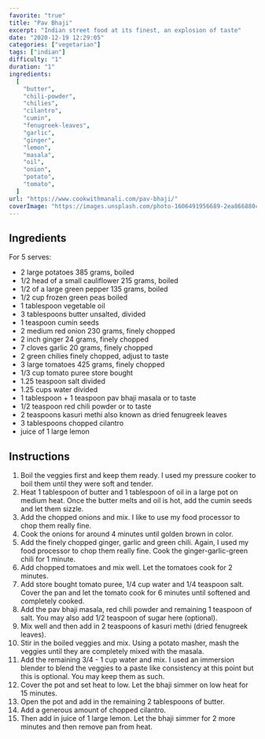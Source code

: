 ```yaml
---
favorite: "true"
title: "Pav Bhaji"
excerpt: "Indian street food at its finest, an explosion of taste"
date: "2020-12-19 12:29:05"
categories: ["vegetarian"]
tags: ["indian"]
difficulty: "1"
duration: "1"
ingredients:
  [
    "butter",
    "chili-powder",
    "chilies",
    "cilantro",
    "cumin",
    "fenugreek-leaves",
    "garlic",
    "ginger",
    "lemon",
    "masala",
    "oil",
    "onion",
    "potato",
    "tomato",
  ]
url: "https://www.cookwithmanali.com/pav-bhaji/"
coverImage: "https://images.unsplash.com/photo-1606491956689-2ea866880c84?ixid=MXwxMjA3fDB8MHxwaG90by1wYWdlfHx8fGVufDB8fHw%3D&ixlib=rb-1.2.1&auto=format&fit=crop&w=700&q=72"
---
```


## Ingredients

For 5 serves:

- 2 large potatoes 385 grams, boiled
- 1/2 head of a small cauliflower 215 grams, boiled
- 1/2 of a large green pepper 135 grams, boiled
- 1/2 cup frozen green peas boiled
- 1 tablespoon vegetable oil
- 3 tablespoons butter unsalted, divided
- 1 teaspoon cumin seeds
- 2 medium red onion 230 grams, finely chopped
- 2 inch ginger 24 grams, finely chopped
- 7 cloves garlic 20 grams, finely chopped
- 2 green chilies finely chopped, adjust to taste
- 3 large tomatoes 425 grams, finely chopped
- 1/3 cup tomato puree store bought
- 1.25 teaspoon salt divided
- 1.25 cups water divided
- 1 tablespoon + 1 teaspoon pav bhaji masala or to taste
- 1/2 teaspoon red chili powder or to taste
- 2 teaspoons kasuri methi also known as dried fenugreek leaves
- 3 tablespoons chopped cilantro
- juice of 1 large lemon

## Instructions

1. Boil the veggies first and keep them ready. I used my pressure cooker to boil them until they were soft and tender.
2. Heat 1 tablespoon of butter and 1 tablespoon of oil in a large pot on medium heat. Once the butter melts and oil is hot, add the cumin seeds and let them sizzle.
3. Add the chopped onions and mix. I like to use my food processor to chop them really fine.
4. Cook the onions for around 4 minutes until golden brown in color.
5. Add the finely chopped ginger, garlic and green chili. Again, I used my food processor to chop them really fine. Cook the ginger-garlic-green chili for 1 minute.
6. Add chopped tomatoes and mix well. Let the tomatoes cook for 2 minutes.
7. Add store bought tomato puree, 1/4 cup water and 1/4 teaspoon salt. Cover the pan and let the tomato cook for 6 minutes until softened and completely cooked.
8. Add the pav bhaji masala, red chili powder and remaining 1 teaspoon of salt. You may also add 1/2 teaspoon of sugar here (optional).
9. Mix well and then add in 2 teaspoons of kasuri methi (dried fenugreek leaves).
10. Stir in the boiled veggies and mix. Using a potato masher, mash the veggies until they are completely mixed with the masala.
11. Add the remaining 3/4 - 1 cup water and mix. I used an immersion blender to blend the veggies to a paste like consistency at this point but this is optional. You may keep them as such.
12. Cover the pot and set heat to low. Let the bhaji simmer on low heat for 15 minutes.
13. Open the pot and add in the remaining 2 tablespoons of butter.
14. Add a generous amount of chopped cilantro.
15. Then add in juice of 1 large lemon. Let the bhaji simmer for 2 more minutes and then remove pan from heat.
